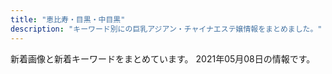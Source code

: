 ```yaml
---
title: "恵比寿・目黒・中目黒"
description: "キーワード別にの巨乳アジアン・チャイナエステ嬢情報をまとめました。"
---
```


新着画像と新着キーワードをまとめています。
2021年05月08日の情報です。

<DmmAffiliateIns />
<KeywordTable
  shops={
    [
    {
        "img_links": [
            "http://www.himawari-aroma.xyz/images/staff/3/ami.png",
            "http://www.himawari-aroma.xyz/images/shop/4/2.jpg",
            "http://www.himawari-aroma.xyz/images/psd/off.jpg",
            "http://www.himawari-aroma.xyz/images/shop/1.png",
            "http://www.himawari-aroma.xyz/images/staff/3/mayu.png",
            "http://www.himawari-aroma.xyz/images/shop/4/1.jpg",
            "http://www.himawari-aroma.xyz/images/13.png",
            "http://www.himawari-aroma.xyz/images/sys.jpg"
        ],
        "keywords": {},
        "name": "\u3072\u307e\u308f\u308a",
        "url": "http://www.himawari-aroma.xyz/",
        "station": "JR\u6075\u6bd4\u5bff\u99c5\u897f\u53e3"
    },
    {
        "url": "https://meguro-babel.com/",
        "name": "\u30d0\u30d9\u30eb",
        "keywords": {},
        "img_links": [
            "https://meguro-babel.com/girl/1.jpg",
            "https://meguro-babel.com/girl/5.jpg",
            "https://meguro-babel.com/girl/21.jpg",
            "https://meguro-babel.com/images/img_1.jpg",
            "https://meguro-babel.com/girl/8.jpg",
            "https://meguro-babel.com/images/topimg4.jpg",
            "https://meguro-babel.com/girl/4.jpg",
            "https://meguro-babel.com/images/qr.jpg",
            "https://meguro-babel.com/girl/15.jpg",
            "https://meguro-babel.com/girl/9.jpg",
            "https://meguro-babel.com/images/room/photo03.jpg",
            "https://meguro-babel.com/images/room/photo04.jpg",
            "https://meguro-babel.com/topics/img/156-1.jpg",
            "https://meguro-babel.com/images/room/photo01.jpg",
            "https://meguro-babel.com/topics/img/145-1.jpg",
            "https://meguro-babel.com/topics/img/157-1.jpg",
            "https://meguro-babel.com/images/room/photo02.jpg",
            "https://meguro-babel.com/girl/7.jpg",
            "https://meguro-babel.com/girl/24.jpg"
        ],
        "station": "JR\u76ee\u9ed2\u99c5\u6771\u53e3"
    },
    {
        "url": "http://hi-msg.com/tonton/",
        "name": "\u30c8\u30f3\u30c8\u30f3",
        "img_links": [
            "http://hi-msg.com/tonton/images/eve1.png",
            "http://hi-msg.com/tonton/images/r4.jpg",
            "http://hi-msg.com/tonton/images/an_5_01.jpg",
            "http://hi-msg.com/tonton/images/index-1.jpg",
            "http://hi-msg.com/tonton/images/an_5_02.jpg",
            "http://hi-msg.com/tonton/images/staff_images/st3.jpg",
            "http://hi-msg.com/tonton/images/qr.jpg",
            "http://hi-msg.com/tonton/images/an_4_01.jpg",
            "http://hi-msg.com/tonton/images/an_1_01.jpg",
            "http://hi-msg.com/tonton/images/an_4_02.jpg",
            "http://hi-msg.com/tonton/images/staff_images/st2.jpg",
            "http://hi-msg.com/tonton/images/staff_images/st5.jpg",
            "http://hi-msg.com/tonton/images/an_3_02.jpg",
            "http://hi-msg.com/tonton/images/index_01.jpg",
            "http://hi-msg.com/tonton/images/an_3_01.jpg",
            "http://hi-msg.com/tonton/images/r2.jpg",
            "http://hi-msg.com/tonton/images/staff_images/st1.jpg",
            "http://hi-msg.com/tonton/images/staff_images/sl.png",
            "http://hi-msg.com/tonton/images/slider/slide2s.png",
            "http://hi-msg.com/tonton/images/sys1.jpg",
            "http://hi-msg.com/tonton/images/an_1_02.jpg",
            "http://hi-msg.com/tonton/images/slider/slide3.png",
            "http://hi-msg.com/tonton/images/index-2.jpg",
            "http://hi-msg.com/tonton/images/slider/slide2.png",
            "http://hi-msg.com/tonton/images/an_6_01.jpg",
            "http://hi-msg.com/tonton/images/staff_images/st4.jpg",
            "http://hi-msg.com/tonton/images/r1.jpg",
            "http://hi-msg.com/tonton/images/fbb.jpg",
            "http://hi-msg.com/tonton/images/slider/slide1s.png",
            "http://hi-msg.com/tonton/images/an_6_02.jpg",
            "http://hi-msg.com/tonton/images/slider/slide1.png",
            "http://hi-msg.com/tonton/images/an_2_01.jpg",
            "http://hi-msg.com/tonton/images/an_2_02.jpg",
            "http://hi-msg.com/tonton/images/r3.jpg",
            "http://hi-msg.com/tonton/images/slider/slide3s.png"
        ],
        "station": "JR\u6075\u6bd4\u5bff\u99c5\u897f\u53e3",
        "keywords": {
            "85": 7,
            "86": 17,
            "C": 7,
            "D": 19,
            "83": 7,
            "E": 5
        }
    },
    {
        "station": "JR\u76ee\u9ed2\u99c5\u6771\u53e3",
        "img_links": [
            "http://kintsuki.este88.com/gals/kana1.jpg",
            "http://kintsuki.este88.com/gals/kaori1.jpg",
            "http://kintsuki.este88.com/images/r04.jpg",
            "http://kintsuki.este88.com/images/r01.jpg",
            "http://kintsuki.este88.com/gals/momo1.jpg",
            "http://kintsuki.este88.com/gals/rina1.jpg",
            "http://kintsuki.este88.com/gals/kixyoko1.jpg",
            "http://kintsuki.este88.com/gals/koyuki1.jpg",
            "http://kintsuki.este88.com/gals/rei1.jpg",
            "http://kintsuki.este88.com/images/r02.jpg",
            "http://kintsuki.este88.com/images/ph1.jpg",
            "http://kintsuki.este88.com/gals/yuyu1.jpg",
            "http://kintsuki.este88.com/gals/mika1.jpg"
        ],
        "keywords": {},
        "url": "http://kintsuki.este88.com/",
        "name": "\u91d1\u306e\u6708"
    },
    {
        "station": "JR\u76ee\u9ed2\u99c5\u897f\u53e3",
        "keywords": {
            "83": 3,
            "E": 2,
            "D": 26,
            "F": 1,
            "84": 1,
            "C": 4,
            "87": 6,
            "86": 11,
            "88": 3,
            "85": 8
        },
        "url": "http://onlyone.tyo.cm/",
        "name": "OnlyOne",
        "img_links": [
            "http://onlyone.tyo.cm/photos/sites/5/2020/03/2020031716151746.jpg",
            "http://onlyone.tyo.cm/photos/sites/5/2021/03/2021030316101022.jpg",
            "http://onlyone.tyo.cm/photos/sites/5/2019/01/2019013017371133.jpg",
            "http://onlyone.tyo.cm/photos/sites/5/2020/07/2020070215334437.jpg",
            "http://onlyone.tyo.cm/photos/sites/5/2019/06/2019060510472559.jpg",
            "http://onlyone.tyo.cm/photos/sites/5/2018/08/2018080308152252.jpg",
            "http://onlyone.tyo.cm/photos/sites/5/2020/09/2020092617301564.jpg",
            "http://onlyone.tyo.cm/photos/sites/5/2018/03/2018031607430562.jpg",
            "http://onlyone.tyo.cm/photos/sites/5/2020/09/2020092510524025.jpg",
            "http://onlyone.tyo.cm/photos/sites/5/2019/01/2019011814353078.jpg",
            "http://onlyone.tyo.cm/photos/sites/5/2020/01/2020011413501066.jpg",
            "http://onlyone.tyo.cm/photos/sites/5/2018/11/2018110713255310.jpg",
            "http://onlyone.tyo.cm/photos/sites/5/2019/12/2019120510353312.jpg",
            "http://onlyone.tyo.cm/images/room1.jpg",
            "http://onlyone.tyo.cm/images/new.jpg",
            "http://onlyone.tyo.cm/photos/sites/5/2019/07/2019070616424775.jpg",
            "http://onlyone.tyo.cm/photos/sites/5/2019/07/201907171609201.jpg",
            "http://onlyone.tyo.cm/photos/sites/5/2019/12/2019121715483135.jpg",
            "http://onlyone.tyo.cm/photos/sites/5/2021/02/2021022515094363.jpg",
            "http://onlyone.tyo.cm/photos/sites/5/2019/08/2019082610481667.jpg",
            "http://onlyone.tyo.cm/photos/sites/5/2018/06/2018062904050630.jpg",
            "http://onlyone.tyo.cm/photos/sites/5/2019/11/2019112117013754.jpg",
            "http://onlyone.tyo.cm/photos/sites/5/2021/02/2021022216501749.jpg",
            "http://onlyone.tyo.cm/images/room4.jpg",
            "http://onlyone.a1.ies.bz/upload/sites/5/2021/05/2021050615551714.jpg",
            "http://onlyone.tyo.cm/photos/sites/5/2020/01/2020011412572423.jpg",
            "http://onlyone.tyo.cm/photos/sites/5/2019/06/2019060510384975.jpg",
            "http://onlyone.tyo.cm/photos/sites/5/2019/08/2019080815010066.jpg",
            "http://onlyone.tyo.cm/photos/sites/5/2018/11/2018112110301745.jpg",
            "http://onlyone.tyo.cm/photos/sites/5/2018/07/2018071709241386.jpg",
            "http://onlyone.tyo.cm/photos/sites/5/2019/03/2019030418403098.jpg",
            "http://onlyone.tyo.cm/photos/sites/5/2020/06/2020060815500896.jpg",
            "http://onlyone.tyo.cm/images/acc4.jpg",
            "http://onlyone.tyo.cm/images/acc3.jpg",
            "http://onlyone.tyo.cm/photos/sites/5/2020/02/2020022610121615.jpg",
            "http://onlyone.tyo.cm/images/room2.jpg",
            "http://onlyone.tyo.cm/photos/sites/5/2019/02/2019022310345266.jpg",
            "http://onlyone.tyo.cm/photos/sites/5/2020/05/2020051419324761.jpg",
            "http://onlyone.tyo.cm/photos/sites/5/2019/05/2019052911352557.jpg",
            "http://onlyone.tyo.cm/photos/sites/5/2017/11/2017112708111797.jpg",
            "http://onlyone.tyo.cm/images/s_staff.png",
            "http://onlyone.tyo.cm/photos/sites/5/2020/09/2020092510523998.jpg",
            "http://onlyone.tyo.cm/photos/sites/5/2020/09/2020092510523723.jpg",
            "http://onlyone.tyo.cm/photos/sites/5/2019/07/2019071716092046.jpg",
            "http://onlyone.tyo.cm/photos/sites/5/2018/08/2018082407542866.jpg",
            "http://onlyone.tyo.cm/images/s_link.png",
            "http://onlyone.tyo.cm/photos/sites/5/2018/07/2018071709242171.jpg",
            "http://onlyone.tyo.cm/photos/sites/5/2019/11/2019110105153240.jpg",
            "http://onlyone.tyo.cm/photos/sites/5/2019/05/2019050915292562.jpg",
            "http://onlyone.tyo.cm/images/acc1.jpg",
            "http://onlyone.tyo.cm/photos/sites/5/2019/07/2019070711031982.jpg",
            "http://onlyone.tyo.cm/photos/sites/5/2018/10/201810181432433.jpg",
            "http://onlyone.tyo.cm/images/room3.jpg",
            "http://onlyone.tyo.cm/photos/sites/5/2021/02/202102201049167.jpg",
            "http://onlyone.tyo.cm/images/top.png",
            "http://onlyone.tyo.cm/photos/sites/5/2020/09/2020092218541894.jpg",
            "http://onlyone.tyo.cm/photos/sites/5/2019/11/2019110105152849.jpg",
            "http://onlyone.tyo.cm/images/acc2.jpg",
            "http://onlyone.tyo.cm/photos/sites/5/2021/05/2021050615551714.jpg",
            "http://onlyone.tyo.cm/images/line.jpg",
            "http://onlyone.tyo.cm/photos/sites/5/2021/02/202102181024101.jpg",
            "http://onlyone.tyo.cm/photos/sites/5/2021/02/2021021810240848.jpg",
            "http://onlyone.tyo.cm/photos/sites/5/2019/02/2019022310334774.jpg",
            "http://onlyone.tyo.cm/photos/sites/5/2018/09/2018092710191274.jpg",
            "http://onlyone.tyo.cm/photos/sites/5/2020/01/2020011413500417.jpg",
            "http://onlyone.tyo.cm/photos/sites/5/2020/07/2020070217061815.jpg",
            "http://onlyone.tyo.cm/photos/sites/5/2021/03/2021030316101626.jpg",
            "http://onlyone.tyo.cm/photos/sites/5/2020/09/2020090210405221.jpg"
        ]
    },
    {
        "name": "RelaCute \u30ea\u30e9\u30ad\u30e5\u30fc\u30c8",
        "station": "JR\u76ee\u9ed2\u99c5\u6771\u53e3",
        "img_links": [],
        "url": "http://relacute.tyo.cm/",
        "keywords": {}
    },
    {
        "keywords": {
            "88": 1,
            "87": 4,
            "85": 1,
            "C": 1,
            "D": 5
        },
        "url": "http://nakamegurofun.com/",
        "img_links": [
            "http://nakamegurofun.com/files/0024f22.jpg",
            "http://nakamegurofun.com/files/007fa9d.jpg",
            "http://nakamegurofun.com/images/zi_massage.png",
            "http://nakamegurofun.com/files/003-030964.jpg",
            "http://nakamegurofun.com/files/002-020964.jpg",
            "http://nakamegurofun.com/images/infotiao1.jpg",
            "http://nakamegurofun.com/files/008fa9d.jpg",
            "http://nakamegurofun.com/files/0064f22.jpg",
            "http://nakamegurofun.com/images/tel.png",
            "http://nakamegurofun.com/files/003fa9d.jpg",
            "http://nakamegurofun.com/files/007-030964.jpg",
            "http://nakamegurofun.com/files/0060964.jpg",
            "http://nakamegurofun.com/files/0020964.jpg",
            "http://nakamegurofun.com/files/002fa9d.jpg",
            "http://nakamegurofun.com/files/002-030964.jpg",
            "http://nakamegurofun.com/files/0074f22.jpg",
            "http://nakamegurofun.com/files/0050964.jpg",
            "http://nakamegurofun.com/files/006-020964.jpg",
            "http://nakamegurofun.com/images/shop/shop01.jpg",
            "http://nakamegurofun.com/images/xian.png",
            "http://nakamegurofun.com/files/003-020964.jpg",
            "http://nakamegurofun.com/files/0080964.jpg",
            "http://nakamegurofun.com/files/008-030964.jpg",
            "http://nakamegurofun.com/images/service91a6.png",
            "http://nakamegurofun.com/images/s2.jpg",
            "http://nakamegurofun.com/files/005-030964.jpg",
            "http://nakamegurofun.com/files/0034f22.jpg",
            "http://nakamegurofun.com/files/0084f22.jpg",
            "http://nakamegurofun.com/files/006-030964.jpg",
            "http://nakamegurofun.com/images/s1.jpg",
            "http://nakamegurofun.com/images/s4.jpg",
            "http://nakamegurofun.com/images/s3.jpg",
            "http://nakamegurofun.com/images/s5.jpg",
            "http://nakamegurofun.com/files/007-020964.jpg",
            "http://nakamegurofun.com/files/005-020964.jpg",
            "http://nakamegurofun.com/files/0054f22.jpg",
            "http://nakamegurofun.com/files/0030964.jpg",
            "http://nakamegurofun.com/images/main_bottom.png",
            "http://nakamegurofun.com/files/006fa9d.jpg",
            "http://nakamegurofun.com/images/shop/shop03.jpg",
            "http://nakamegurofun.com/images/main_top.png",
            "http://nakamegurofun.com/files/008-020964.jpg",
            "http://nakamegurofun.com/images/zi_staff.png",
            "http://nakamegurofun.com/files/0070964.jpg",
            "http://nakamegurofun.com/images/shop/shop04.jpg",
            "http://nakamegurofun.com/files/005fa9d.jpg",
            "http://nakamegurofun.com/images/shop/shop02.jpg"
        ],
        "station": "\u4e2d\u76ee\u9ed2\u99c5\u897f\u53e3",
        "name": "Flower \uff5e\u30d5\u30e9\u30ef\u30fc\uff5e"
    },
    {
        "img_links": [
            "http://www.ourstarts.site/uploads/allimg/200729/1-200H9141229.jpg",
            "http://www.ourstarts.site/uploads/180917/1-1P91G6122J28.jpg",
            "http://www.ourstarts.site/uploads/200729/1-200H9141612609.jpg",
            "http://www.ourstarts.site/templets/default/picture/close.png",
            "http://www.ourstarts.site/uploads/200729/1-200H9140K5J4.jpg",
            "http://www.ourstarts.site/templets/default/picture/right.png",
            "http://www.ourstarts.site/templets/default/picture/timg (1).png",
            "http://www.ourstarts.site/templets/default/images/t3.jpg",
            "http://www.ourstarts.site/templets/default/picture/foot_tel.png",
            "http://www.ourstarts.site/uploads/allimg/200729/1-200H9141213.jpg",
            "http://www.ourstarts.site/uploads/200729/1-200H9140Q13E.jpg",
            "http://www.ourstarts.site/templets/default/images/t2.jpg",
            "http://www.ourstarts.site/templets/default/picture/staff.png",
            "http://www.ourstarts.site/templets/default/picture/news.png",
            "http://www.ourstarts.site/templets/default/picture/head_tell.png",
            "http://www.ourstarts.site/templets/default/picture/tel_contact.png",
            "http://www.ourstarts.site/uploads/allimg/200729/1-200H9141912.jpg",
            "http://www.ourstarts.site/templets/default/images/t1.jpg"
        ],
        "keywords": {},
        "station": "JR\u6075\u6bd4\u5bff\u99c5\u897f\u53e3",
        "name": "\u30cb\u30e3\u30fc\u30cb\u30e3\u30fc",
        "url": "http://www.ourstarts.site/"
    },
    {
        "url": "http://sakuram.jpest.net/",
        "name": "\u685c\u6e80\u958b",
        "keywords": {
            "C": 1,
            "E": 1,
            "86": 1
        },
        "img_links": [
            "http://sakuram.jpest.net/images/tel.png",
            "http://sakuram.jpest.net/images/c8.jpg",
            "http://sakuram.jpest.net/images/tit_pro.jpg",
            "http://sakuram.jpest.net/images/c6.jpg",
            "http://sakuramadmin.jpest.net/uploads//2021031911065558-e1616152029628.jpeg",
            "http://sakuram.jpest.net/images/tit_new.jpg",
            "http://sakuram.jpest.net/images/tit_massage.jpg",
            "http://sakuramadmin.jpest.net/uploads//2021031916241575-scaled.jpeg",
            "http://sakuram.jpest.net/images/tit_sch.jpg",
            "http://sakuram.jpest.net/images/sp_tit_pro.jpg",
            "http://sakuramadmin.jpest.net/uploads//2021033115115727-e1617203531417.jpeg",
            "http://sakuram.jpest.net/images/c1.jpg",
            "http://sakuram.jpest.net/images/sp_tit_massage.jpg",
            "http://sakuramadmin.jpest.net/uploads//2021031911072093-e1616152076234.jpeg",
            "http://sakuram.jpest.net/images/sp_tit_staff.jpg",
            "http://sakuram.jpest.net/images/sp_tit_new.jpg",
            "http://sakuram.jpest.net/images/c3.jpg",
            "http://sakuramadmin.jpest.net/uploads//2021032109570330-e1616320636156.jpeg",
            "http://sakuramadmin.jpest.net/uploads//2021050608205136-e1620289297840.jpeg",
            "http://sakuramadmin.jpest.net/uploads//2021031911185719-e1616152747951.jpeg",
            "http://sakuram.jpest.net/images/c4.jpg",
            "http://sakuram.jpest.net/images/c5.jpg",
            "http://sakuram.jpest.net/images/top.jpg",
            "http://sakuramadmin.jpest.net/uploads//2021033115122354-e1617203553449.jpeg",
            "http://sakuramadmin.jpest.net/uploads//2021031911082377-e1616152110616.jpeg",
            "http://sakuram.jpest.net/images/tit_staff.jpg",
            "http://sakuram.jpest.net/images/c7.jpg",
            "http://sakuram.jpest.net/images/c2.jpg",
            "http://sakuramadmin.jpest.net/uploads//2021031911110584-e1616152277976.jpeg",
            "http://sakuram.jpest.net/images/acc.jpg",
            "http://sakuramadmin.jpest.net/uploads//2021031911175546-e1616152759491.jpeg",
            "http://sakuram.jpest.net/images/c9.jpg",
            "http://sakuram.jpest.net/images/sp_tit_pick.jpg"
        ],
        "station": "JR\u6075\u6bd4\u5bff\u897f\u53e3"
    },
    {
        "img_links": [
            "http://with-you.tyo.cm/photos/sites/6/2019/03/2019030615474648.jpg",
            "http://with-you.tyo.cm/photos/sites/6/2019/11/2019110108002447.jpg",
            "http://with-you.tyo.cm/photos/sites/6/2019/11/2019110806175615.jpg",
            "http://with-you.tyo.cm/photos/sites/6/2020/09/2020092511214697.jpg",
            "http://with-you.tyo.cm/photos/sites/6/2019/11/2019112214503286.jpg",
            "http://with-you.tyo.cm/photos/sites/6/2021/04/2021041715082929.jpg",
            "http://with-you.tyo.cm/photos/sites/6/2019/11/2019112916075124.jpg",
            "http://with-you.tyo.cm/photos/sites/6/2019/02/2019021818404723.jpg",
            "http://with-you.tyo.cm/photos/sites/6/2019/12/2019121017051599.jpg",
            "http://with-you.tyo.cm/photos/sites/6/2019/12/2019121017051597.jpg",
            "http://with-you.tyo.cm/photos/sites/6/2019/12/2019121914290846.jpg",
            "http://with-you.tyo.cm/photos/sites/6/2020/06/2020061515324852.jpg",
            "http://with-you.tyo.cm/images/s_staff.jpg",
            "http://with-you.tyo.cm/photos/sites/6/2019/11/2019110107572662.jpg",
            "http://with-you.tyo.cm/photos/sites/6/2019/11/2019112916075813.jpg",
            "http://with-you.tyo.cm/photos/sites/6/2019/11/2019112916080552.jpg",
            "http://with-you.tyo.cm/photos/sites/6/2019/11/2019110107573374.jpg",
            "http://with-you.tyo.cm/photos/sites/6/2019/11/2019111915264046.jpg",
            "http://hanamizuki2.a1.ies.bz/upload/sites/6/2021/04/2021041715082929.jpg",
            "http://with-you.tyo.cm/photos/sites/6/2019/11/2019110606012817.jpg",
            "http://with-you.tyo.cm/photos/sites/6/2020/06/2020061515330329.jpg",
            "http://with-you.tyo.cm/images/s_news.jpg",
            "http://with-you.tyo.cm/photos/sites/6/2019/02/2019021818395644.jpg",
            "http://with-you.tyo.cm/photos/sites/6/2019/02/2019021816155116.jpg",
            "http://with-you.tyo.cm/photos/sites/6/2019/11/2019112517122617.jpg",
            "http://with-you.tyo.cm/photos/sites/6/2019/11/2019112517121980.jpg",
            "http://with-you.tyo.cm/images/top.png",
            "http://with-you.tyo.cm/photos/sites/6/2019/10/2019102716505281.jpg",
            "http://with-you.tyo.cm/photos/sites/6/2020/03/2020032714573892.jpg",
            "http://with-you.tyo.cm/photos/sites/6/2019/06/2019060510455732.jpg",
            "http://with-you.tyo.cm/images/s_link.jpg",
            "http://with-you.tyo.cm/images/s_recuit.jpg",
            "http://with-you.tyo.cm/photos/sites/6/2019/12/2019121914290210.jpg",
            "http://with-you.tyo.cm/images/s_pick.jpg",
            "http://with-you.tyo.cm/photos/sites/6/2019/11/2019110108001772.jpg",
            "http://with-you.tyo.cm/photos/sites/6/2019/10/2019102716505124.jpg",
            "http://with-you.tyo.cm/photos/sites/6/2019/02/2019021816145119.jpg",
            "http://with-you.tyo.cm/photos/sites/6/2019/11/2019110806175734.jpg",
            "http://with-you.tyo.cm/photos/sites/6/2020/03/2020032714542799.jpg",
            "http://with-you.tyo.cm/photos/sites/6/2019/11/2019111915264240.jpg",
            "http://with-you.tyo.cm/photos/sites/6/2019/11/2019112214502832.jpg"
        ],
        "keywords": {
            "C": 36,
            "D": 18
        },
        "station": "JR\u76ee\u9ed2\u99c5\u6771\u53e3",
        "url": "http://with-you.tyo.cm",
        "name": "With you\u30fb\u30a6\u30a3\u30ba\u30e6\u30fc"
    },
    {
        "img_links": [
            "http://angel.jpn.cm/photos/sites/3/2016/08/staff22a.jpg",
            "http://angel.jpn.cm/photos/sites/3/2020/06/2020061515170635.jpg",
            "http://angel.jpn.cm/images/s_staff.png",
            "http://angel.jpn.cm/photos/sites/3/2016/08/staff11.jpg",
            "http://cdn.dino-es.com/images/logo/150x40DinoEs.png",
            "http://angel.jpn.cm/photos/sites/3/2016/10/staff01.jpg",
            "http://angel.jpn.cm/photos/sites/3/2016/08/staff8.jpg",
            "http://angel.jpn.cm/images/girl-z1.jpg",
            "http://angel.jpn.cm/images/s_mobile.png",
            "http://angel.jpn.cm/photos/sites/3/2019/11/2019111814073465.jpg",
            "http://angel.jpn.cm/photos/sites/3/2019/12/2019122718552430.jpg",
            "http://angel.jpn.cm/photos/sites/3/2019/12/2019122718552413.jpg",
            "http://angel.jpn.cm/photos/sites/3/2016/08/staff3.jpg",
            "http://angel.jpn.cm/photos/sites/3/2016/08/staff14.jpg",
            "http://angel.jpn.cm/photos/sites/3/2016/08/staff23a.jpg",
            "http://angel.jpn.cm/images/s_news.png",
            "http://angel.jpn.cm/photos/sites/3/2019/12/2019122718552333.jpg",
            "http://angel.jpn.cm/photos/sites/3/2018/06/2018062105525655.jpg",
            "http://angel.jpn.cm/photos/sites/3/2019/07/2019071213431954.jpg",
            "http://angel.jpn.cm/photos/sites/3/2017/04/1.jpg",
            "http://angel.jpn.cm/photos/sites/3/2016/08/staff28a.jpg",
            "http://angel.jpn.cm/photos/sites/3/2016/08/staff2.jpg",
            "http://angel.jpn.cm/photos/sites/3/2016/08/staff3a.jpg",
            "http://angel.jpn.cm/photos/sites/3/2018/06/2018061505064251.jpg",
            "http://angel.jpn.cm/images/nbj3.jpg",
            "http://angel.jpn.cm/images/room2.jpg",
            "http://angel.jpn.cm/photos/sites/3/2018/11/201811011331167.jpg",
            "http://angel.jpn.cm/images/room4.jpg",
            "http://angel.jpn.cm/images/room6.jpg",
            "http://angel.jpn.cm/photos/sites/3/2016/08/staff39a.jpg",
            "http://angel.jpn.cm/images/info.jpg",
            "http://angel.jpn.cm/photos/sites/3/2016/08/staff5.jpg",
            "http://angel.jpn.cm/images/girl-z2.jpg",
            "http://angel.jpn.cm/images/room7.jpg",
            "http://angel.jpn.cm/images/room5.jpg",
            "http://angel.jpn.cm/photos/sites/3/2016/08/staff25.jpg",
            "http://angel.jpn.cm/photos/sites/3/2021/02/2021021714005240.jpg",
            "http://angel.jpn.cm/photos/sites/3/2016/08/staff4a.jpg",
            "http://angel.jpn.cm/photos/sites/3/2018/06/2018061601280885.jpg",
            "http://angel.jpn.cm/photos/sites/3/2016/08/staff22.jpg",
            "http://angel.jpn.cm/images/top01.jpg",
            "http://angel.jpn.cm/photos/sites/3/2016/08/staff21.jpg",
            "http://angel.jpn.cm/photos/sites/3/2019/10/2019100910242499.jpg",
            "http://angel.jpn.cm/photos/sites/3/2019/11/201911181407260.jpg",
            "http://angel.jpn.cm/images/mobile.jpg",
            "http://angel.jpn.cm/images/room1.jpg",
            "http://angel.jpn.cm/photos/sites/3/2016/08/staff38.jpg",
            "http://angel.jpn.cm/photos/sites/3/2019/06/2019060510404179.jpg",
            "http://angel.jpn.cm/photos/sites/3/2017/03/2.jpg",
            "http://angel.jpn.cm/photos/sites/3/2021/02/2021022516024747.jpg",
            "http://angel.jpn.cm/photos/sites/3/2018/09/2018091001155585.jpg",
            "http://angel.jpn.cm/images/s_link.png",
            "http://angel.jpn.cm/photos/sites/3/2019/07/2019071016030711.jpg",
            "http://angel.jpn.cm/photos/sites/3/2017/11/201711280608539.jpg",
            "http://angel.jpn.cm/photos/sites/3/2017/01/1.jpg",
            "http://angel.jpn.cm/photos/sites/3/2018/06/2018061505064271.jpg",
            "http://angel.jpn.cm/images/top02.jpg",
            "http://angel.jpn.cm/photos/sites/3/2017/12/201712270537317.jpg",
            "http://angel.jpn.cm/images/room3.jpg",
            "http://angel.jpn.cm/photos/sites/3/2016/08/staff5a.jpg",
            "http://angel.jpn.cm/images/s_pick.png",
            "http://angel.jpn.cm/photos/sites/3/2016/08/staff24.jpg",
            "http://angel.jpn.cm/photos/sites/3/2019/06/201906051042276.jpg",
            "http://angel.jpn.cm/photos/sites/3/2016/08/staff4.jpg",
            "http://angel.jpn.cm/photos/sites/3/2016/08/staff39.jpg",
            "http://angel.jpn.cm/photos/sites/3/2016/08/staff23.jpg",
            "http://angel.jpn.cm/photos/sites/3/2016/08/staff7.jpg",
            "http://angel.jpn.cm/photos/sites/3/2016/08/staff14a.jpg",
            "http://angel.jpn.cm/photos/sites/3/2016/08/staff35.jpg",
            "http://angel.jpn.cm/photos/sites/3/2016/08/staff36g.jpg",
            "http://angel.jpn.cm/photos/sites/3/2016/08/staff37.jpg",
            "http://angel.jpn.cm/photos/sites/3/2017/05/8.jpg",
            "http://angel.jpn.cm/photos/sites/3/2016/08/staff21a.jpg",
            "http://angel.jpn.cm/photos/sites/3/2016/08/staff7a.jpg",
            "http://angel.jpn.cm/photos/sites/3/2017/11/2017112010234266.jpg",
            "http://angel.jpn.cm/photos/sites/3/2020/09/2020092511154515.jpg",
            "http://angel.jpn.cm/photos/sites/3/2016/09/staff40.jpg",
            "http://angel.jpn.cm/photos/sites/3/2016/08/staff29.jpg",
            "http://angel.jpn.cm/photos/sites/3/2016/09/72670992207769698.jpg",
            "http://angel.jpn.cm/photos/sites/3/2016/08/staff28.jpg"
        ],
        "url": "http://angel.jpn.cm/",
        "name": "Angel-\u30a8\u30f3\u30b8\u30a7\u30eb-",
        "keywords": {
            "86": 10,
            "C": 40,
            "D": 28,
            "89": 2,
            "84": 3,
            "85": 5,
            "E": 3,
            "88": 3,
            "87": 3
        },
        "station": "JR\u76ee\u9ed2\u99c5\u6771\u53e3"
    },
    {
        "url": "http://www.oasis.esjoho.com/",
        "keywords": {
            "85": 2,
            "86": 2,
            "D": 6,
            "87": 4,
            "C": 14
        },
        "img_links": [
            "http://www.oasis.esjoho.com/img/pickup.jpg",
            "http://www.oasis.esjoho.com/img/ttl_news.png",
            "http://www.oasis.esjoho.com/img/tel.png",
            "http://www.oasis.esjoho.com/files/001-02.jpg",
            "http://www.oasis.esjoho.com/files/002-02.jpg",
            "http://www.oasis.esjoho.com/img/ttl_info.png",
            "http://www.oasis.esjoho.com/files/002.jpg",
            "http://www.oasis.esjoho.com/files/004.jpg",
            "http://www.oasis.esjoho.com/img/goback.jpg",
            "http://www.oasis.esjoho.com/files/001.jpg",
            "http://www.oasis.esjoho.com/files/005-02.jpg",
            "http://www.oasis.esjoho.com/files/005.jpg",
            "http://www.oasis.esjoho.com/img/btn_blog.png",
            "http://www.oasis.esjoho.com/files/004-02.jpg",
            "http://www.oasis.esjoho.com/img/btn_side_mobile.jpg"
        ],
        "name": "\u7652\u3057\u5bb6",
        "station": "\u897f\u5c0f\u5c71\u99c5"
    },
    {
        "url": "http://victoria.tyo.cm/",
        "img_links": [
            "http://victoria.tyo.cm/photos/sites/13/2021/02/2021021509575615.jpg",
            "http://victoria.tyo.cm/photos/sites/13/2019/05/201905100639429.jpg",
            "http://victoria.tyo.cm/photos/sites/13/2019/10/2019100904083557.jpg",
            "https://www.a-side.com/ad/koko/include/banner/koko_125x125.png",
            "http://victoria.tyo.cm/photos/sites/13/2020/01/2020011104241542.jpg",
            "http://victoria.tyo.cm/photos/sites/13/2019/07/2019070206503156.jpg",
            "http://victoria.tyo.cm/photos/sites/13/2019/01/2019012108071242.jpg",
            "http://victoria.tyo.cm/photos/sites/13/2019/01/2019010506292922.jpg",
            "http://victoria.tyo.cm/photos/sites/13/2018/12/2018122904422525.jpg",
            "http://victoria.tyo.cm/images/top.jpg",
            "http://victoria.tyo.cm/photos/sites/13/2019/12/2019120106181894.jpg",
            "http://victoria.tyo.cm/photos/sites/13/2018/12/2018121502493847.jpg",
            "http://victoria.tyo.cm/images/news.jpg",
            "http://victoria.tyo.cm/photos/sites/13/2019/01/2019010506293526.jpg",
            "http://victoria.tyo.cm/photos/sites/13/2020/10/2020100803550565.jpg",
            "http://victoria.tyo.cm/photos/sites/13/2019/04/2019040304024424.jpg",
            "http://victoria.tyo.cm/photos/sites/13/2020/01/2020012005552181.jpg",
            "http://victoria.tyo.cm/photos/sites/13/2019/04/2019041807165826.jpg",
            "http://victoria.tyo.cm/photos/sites/13/2018/12/2018122904411765.jpg",
            "http://victoria.tyo.cm/photos/sites/13/2020/01/2020012005552622.jpg",
            "http://victoria.tyo.cm/photos/sites/13/2018/12/2018121502493879.jpg",
            "http://victoria.tyo.cm/photos/sites/13/2019/01/2019011103510521.jpg",
            "http://victoria.tyo.cm/photos/sites/13/2019/10/2019100904082968.jpg",
            "http://victoria.tyo.cm/photos/sites/13/2020/02/2020020104570910.jpg",
            "http://victoria.tyo.cm/photos/sites/13/2019/02/2019022703022355.jpg",
            "http://victoria.tyo.cm/photos/sites/13/2019/10/2019101403232834.jpg",
            "http://victoria.tyo.cm/photos/sites/13/2019/02/2019021407162693.jpg",
            "http://victoria.tyo.cm/photos/sites/13/2020/02/2020021307433041.jpg",
            "http://victoria.tyo.cm/photos/sites/13/2019/12/2019120904521188.jpg",
            "http://victoria.tyo.cm/photos/sites/13/2020/02/202002030340133.jpg",
            "http://victoria.tyo.cm/photos/sites/13/2019/06/2019061005275095.jpg",
            "http://victoria.tyo.cm/photos/sites/13/2019/01/2019012509534353.jpg",
            "http://victoria.tyo.cm/images/room1.jpg",
            "http://victoria.tyo.cm/photos/sites/13/2020/01/2020011205500461.jpg",
            "http://victoria.tyo.cm/images/pick.jpg",
            "http://victoria.tyo.cm/photos/sites/13/2019/02/2019021206543056.jpg",
            "http://victoria.tyo.cm/images/face.jpg",
            "http://victoria.tyo.cm/photos/sites/13/2018/12/2018121502493953.jpg",
            "http://victoria.tyo.cm/images/room4.jpg",
            "http://victoria.tyo.cm/photos/sites/13/2019/12/2019120406433710.jpg",
            "http://victoria.tyo.cm/images/s_staff.png",
            "http://victoria.tyo.cm/images/room2.jpg",
            "http://victoria.tyo.cm/photos/sites/13/2019/08/2019080607062415.jpg",
            "http://victoria.tyo.cm/photos/sites/13/2019/01/2019012509505197.jpg",
            "http://victoria.tyo.cm/photos/sites/13/2018/12/2018122701570643.jpg",
            "http://victoria.tyo.cm/images/room3.jpg",
            "http://victoria.tyo.cm/photos/sites/13/2020/03/2020031904101259.jpg",
            "http://victoria.tyo.cm/photos/sites/13/2018/12/2018121502493814.jpg",
            "http://victoria.tyo.cm/photos/sites/13/2019/12/2019120904521737.jpg",
            "http://victoria.tyo.cm/photos/sites/13/2018/12/2018122701570616.jpg",
            "http://victoria.tyo.cm/images/mobile.jpg"
        ],
        "station": "JR\u76ee\u9ed2\u99c5\u6771\u53e3",
        "keywords": {
            "86": 10,
            "83": 7,
            "D": 21,
            "87": 4,
            "93": 1,
            "E": 3,
            "85": 8,
            "C": 7,
            "82": 2,
            "G": 1,
            "89": 1,
            "F": 1
        },
        "name": "Victoria\u30fb\u30d3\u30af\u30c8\u30ea\u30a2"
    }
]
}
/>
<DmmAffiliateScript />
